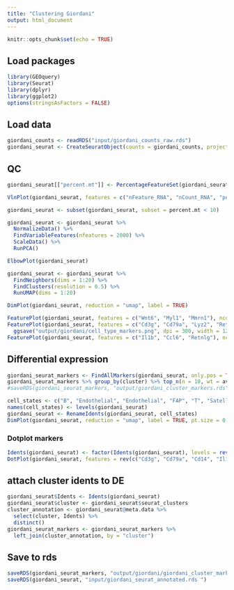 ---
title: "Clustering Giordani"
output: html_document
---

```{r setup, include=FALSE}
knitr::opts_chunk$set(echo = TRUE)
```

## Load packages
```{r}
library(GEOquery)
library(Seurat)
library(dplyr)
library(ggplot2)
options(stringsAsFactors = FALSE)
```


## Load data
```{r}
giordani_counts <- readRDS("input/giordani_counts_raw.rds")
giordani_seurat <- CreateSeuratObject(counts = giordani_counts, project = "Giordani clustering", min.cells = 5, min.features = 200)
```

## QC
```{r}
giordani_seurat[["percent.mt"]] <- PercentageFeatureSet(giordani_seurat, pattern = "^mt-")
```

```{r}
VlnPlot(giordani_seurat, features = c("nFeature_RNA", "nCount_RNA", "percent.mt"), ncol = 3)
```

```{r}
giordani_seurat <- subset(giordani_seurat, subset = percent.mt < 10)
```

```{r}
giordani_seurat <- giordani_seurat %>%
  NormalizeData() %>%
  FindVariableFeatures(nfeatures = 2000) %>%
  ScaleData() %>%
  RunPCA()
```

```{r}
ElbowPlot(giordani_seurat)
```

```{r}
giordani_seurat <- giordani_seurat %>%
  FindNeighbors(dims = 1:20) %>%
  FindClusters(resolution = 0.5) %>%
  RunUMAP(dims = 1:20)
```

```{r}
DimPlot(giordani_seurat, reduction = "umap", label = TRUE)
```

```{r fig.height=10, fig.width=10}
FeaturePlot(giordani_seurat, features = c("Wnt6", "Myl1", "Mmrn1"), ncol = 1, pt.size = 1) + ggsave("output/giordani/unnotated_clusters.png", dpi = 300, width = 3, height = 9)
FeaturePlot(giordani_seurat, features = c("Cd3g", "Cd79a", "Lyz2", "Retnlg", "Pecam1", "Pdgfra", "Myod1", "Myl9", "Thbs4", "Plp1"), ncol = 4) +
  ggsave("output/giordani/cell_type_markers.png", dpi = 300, width = 12, height = 9)
FeaturePlot(giordani_seurat, features = c("Il1b", "Ccl6", "Retnlg"), ncol = 1) + ggsave("output/giordani/unnotated_clusters.png", dpi = 300, width = 3, height = 9)
```

## Differential expression
```{r}
giordani_seurat_markers <- FindAllMarkers(giordani_seurat, only.pos = TRUE, min.pct = 0.25, logfc.threshold = 0.25)
giordani_seurat_markers %>% group_by(cluster) %>% top_n(n = 10, wt = avg_logFC)
#saveRDS(giordani_seurat_markers, "output/giordani_cluster_markers.rds")
```

```{r}
cell_states <- c("B", "Endothelial", "Endothelial", "FAP", "T", "Satellite", "Tenocyte", "B", "T", "SMMC", "Endothelial", "FAP", "Macrophage", "Monocyte", "Endothelial", "Glial", "Mmrn1+", "Sfrp5+", "B", "DC", "Myl1+")
names(cell_states) <- levels(giordani_seurat)
giordani_seurat <- RenameIdents(giordani_seurat, cell_states)
DimPlot(giordani_seurat, reduction = "umap", label = TRUE, pt.size = 0.5) + NoLegend() + ggsave("output/giordani/clusters_annotated.png", dpi = 300, width = 6, height = 6)
```

### Dotplot markers
```{r fig.height=6, fig.width=10}
Idents(giordani_seurat) <- factor(Idents(giordani_seurat), levels = rev(c("T", "B", "Monocyte", "Macrophage", "DC", "Endothelial", "FAP", "Satellite", "SMMC", "Tenocyte", "Glial", "Mmrn1+", "Sfrp5+", "Myl1+")))
DotPlot(giordani_seurat, features = rev(c("Cd3g", "Cd79a", "Cd14", "Il1b", "Retnlg", "Pecam1", "Ly6a", "Pdgfra", "Myod1", "Myl9", "Thbs4", "Plp1", "Mmrn1", "Sfrp5", "Myl1"))) + RotatedAxis() + theme(axis.title = element_blank()) + ggsave("output/giordani/dotplot_percentage_expressed_markers.png", dpi = 300, height = 6, width = 8)
```

## attach cluster idents to DE
```{r}
giordani_seurat$Idents <- Idents(giordani_seurat)
giordani_seurat$cluster <- giordani_seurat$seurat_clusters
cluster_annotation <- giordani_seurat@meta.data %>%
  select(cluster, Idents) %>%
  distinct()
giordani_seurat_markers <- giordani_seurat_markers %>%
  left_join(cluster_annotation, by = "cluster")
```

## Save to rds
```{r}
saveRDS(giordani_seurat_markers, "output/giordani/giordani_cluster_markers.rds")
saveRDS(giordani_seurat, "input/giordani_seurat_annotated.rds ")
```

